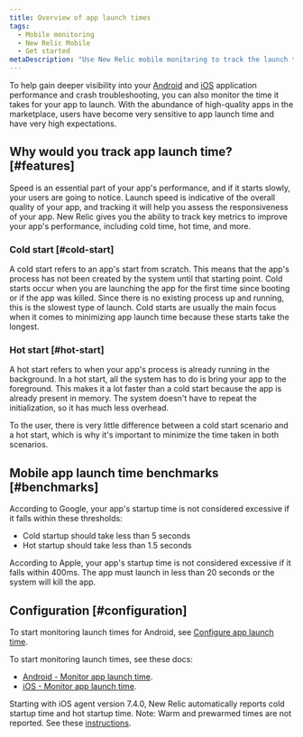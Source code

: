 ```yaml
---
title: Overview of app launch times
tags:
  - Mobile monitoring
  - New Relic Mobile
  - Get started
metaDescription: "Use New Relic mobile monitoring to track the launch time for Android apps"
---
```


To help gain deeper visibility into your [Android](/docs/mobile-monitoring/new-relic-mobile-android/get-started/introduction-new-relic-mobile-android) and [iOS](/docs/mobile-monitoring/new-relic-mobile-ios/get-started/introduction-new-relic-mobile-ios) application performance and crash troubleshooting, you can also monitor the time it takes for your app to launch. With the abundance of high-quality apps in the marketplace, users have become very sensitive to app launch time and have very high expectations.

## Why would you track app launch time? [#features]

Speed is an essential part of your app's performance, and if it starts slowly, your users are going to notice. Launch speed is indicative of the overall quality of your app, and tracking it will help you assess the responsiveness of your app. New Relic gives you the ability to track key metrics to improve your app's performance, including cold time, hot time, and more.

### Cold start [#cold-start]

A cold start refers to an app's start from scratch. This means that the app's process has not been created by the system until that starting point. Cold starts occur when you are launching the app for the first time since booting or if the app was killed. Since there is no existing process up and running, this is the slowest type of launch. Cold starts are usually the main focus when it comes to minimizing app launch time because these starts take the longest.

### Hot start [#hot-start]

A hot start refers to when your app's process is already running in the background. In a hot start, all the system has to do is bring your app to the foreground. This makes it a lot faster than a cold start because the app is already present in memory. The system doesn't have to repeat the initialization, so it has much less overhead.

To the user, there is very little difference between a cold start scenario and a hot start, which is why it's important to minimize the time taken in both scenarios.

## Mobile app launch time benchmarks [#benchmarks]

According to Google, your app's startup time is not considered excessive if it falls within these thresholds:

* Cold startup should take less than 5 seconds
* Hot startup should take less than 1.5 seconds

According to Apple, your app's startup time is not considered excessive if it falls within 400ms. The app must launch in less than 20 seconds or the system will kill the app.

## Configuration [#configuration]

To start monitoring launch times for Android, see [Configure app launch time](/docs/mobile-monitoring/new-relic-mobile-android/install-configure/configure-app-launch-time-android-apps).

To start monitoring launch times, see these docs:
* [Android - Monitor app launch time](/docs/mobile-monitoring/new-relic-mobile-android/install-configure/configure-app-launch-time-android-apps).
* [iOS - Monitor app launch time](/docs/mobile-monitoring/new-relic-mobile-ios/configuration/app-launch-times-ios-apps). 

Starting with iOS agent version 7.4.0, New Relic automatically reports cold startup time and hot startup time. Note: Warm and prewarmed times are not reported. See these [instructions](/docs/mobile-monitoring/new-relic-mobile-ios/configuration/app-launch-times-ios-apps).
